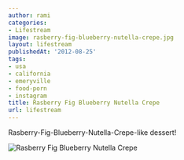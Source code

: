 ```yaml
---
author: rami
categories:
- Lifestream
image: rasberry-fig-blueberry-nutella-crepe.jpg
layout: lifestream
publishedAt: '2012-08-25'
tags:
- usa
- california
- emeryville
- food-porn
- instagram
title: Rasberry Fig Blueberry Nutella Crepe
url: lifestream
---
```


Rasberry-Fig-Blueberry-Nutella-Crepe-like dessert!

![Rasberry Fig Blueberry Nutella Crepe](/assets/images/content/lifestream/rasberry-fig-blueberry-nutella-crepe.jpg)